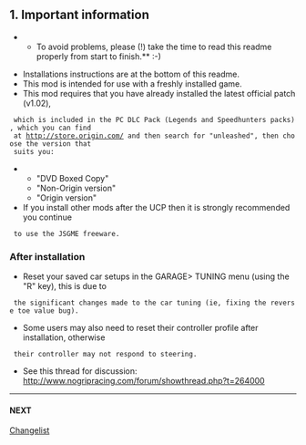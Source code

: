 == 1. Important information ==


**To avoid problems, please (!) take the time to read this readme properly from start to finish.** :-)

* Installations instructions are at the bottom of this readme.
* This mod is intended for use with a freshly installed game. 
* This mod requires that you have already installed the latest official patch (v1.02),
  which is included in the PC DLC Pack (Legends and Speedhunters packs), which you can find
  at http://store.origin.com/ and then search for "unleashed", then choose the version that
  suits you:
** "DVD Boxed Copy"
** "Non-Origin version"
** "Origin version"
* If you install other mods after the UCP then it is strongly recommended you continue
  to use the JSGME freeware.

=== After installation ===

* Reset your saved car setups in the GARAGE> TUNING menu (using the "R" key), this is due to
  the significant changes made to the car tuning (ie, fixing the reverse toe value bug). 
* Some users may also need to reset their controller profile after installation, otherwise
  their controller may not respond to steering.
* See this thread for discussion: http://www.nogripracing.com/forum/showthread.php?t=264000
----

==== NEXT ====

[[Changelist]]